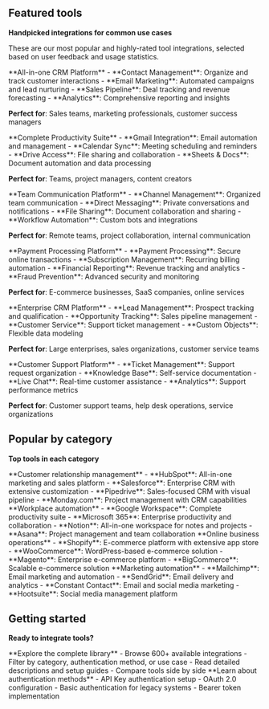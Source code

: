 ## Featured tools

**Handpicked integrations for common use cases**

These are our most popular and highly-rated tool integrations, selected based on user feedback and usage statistics.

<CardGroup cols={2}>
<Card title="HubSpot" icon="users">
**All-in-one CRM Platform**
- **Contact Management**: Organize and track customer interactions
- **Email Marketing**: Automated campaigns and lead nurturing
- **Sales Pipeline**: Deal tracking and revenue forecasting
- **Analytics**: Comprehensive reporting and insights

**Perfect for**: Sales teams, marketing professionals, customer success managers
</Card>

<Card title="Gmail" icon="chrome">
**Complete Productivity Suite**
- **Gmail Integration**: Email automation and management
- **Calendar Sync**: Meeting scheduling and reminders
- **Drive Access**: File sharing and collaboration
- **Sheets & Docs**: Document automation and data processing

**Perfect for**: Teams, project managers, content creators
</Card>

<Card title="Slack" icon="slack">
**Team Communication Platform**
- **Channel Management**: Organized team communication
- **Direct Messaging**: Private conversations and notifications
- **File Sharing**: Document collaboration and sharing
- **Workflow Automation**: Custom bots and integrations

**Perfect for**: Remote teams, project collaboration, internal communication
</Card>

<Card title="Stripe" icon="credit-card">
**Payment Processing Platform**
- **Payment Processing**: Secure online transactions
- **Subscription Management**: Recurring billing automation
- **Financial Reporting**: Revenue tracking and analytics
- **Fraud Prevention**: Advanced security and monitoring

**Perfect for**: E-commerce businesses, SaaS companies, online services
</Card>

<Card title="Salesforce" icon="cloud">
**Enterprise CRM Platform**
- **Lead Management**: Prospect tracking and qualification
- **Opportunity Tracking**: Sales pipeline management
- **Customer Service**: Support ticket management
- **Custom Objects**: Flexible data modeling

**Perfect for**: Large enterprises, sales organizations, customer service teams
</Card>

<Card title="Zendesk" icon="headphones">
**Customer Support Platform**
- **Ticket Management**: Support request organization
- **Knowledge Base**: Self-service documentation
- **Live Chat**: Real-time customer assistance
- **Analytics**: Support performance metrics

**Perfect for**: Customer support teams, help desk operations, service organizations
</Card>
</CardGroup>

## Popular by category

**Top tools in each category**

<Tabs>
<Tab title="CRM & Sales">
**Customer relationship management**
- **HubSpot**: All-in-one marketing and sales platform
- **Salesforce**: Enterprise CRM with extensive customization
- **Pipedrive**: Sales-focused CRM with visual pipeline
- **Monday.com**: Project management with CRM capabilities
</Tab>

<Tab title="Productivity">
**Workplace automation**
- **Google Workspace**: Complete productivity suite
- **Microsoft 365**: Enterprise productivity and collaboration
- **Notion**: All-in-one workspace for notes and projects
- **Asana**: Project management and team collaboration
</Tab>

<Tab title="E-commerce">
**Online business operations**
- **Shopify**: E-commerce platform with extensive app store
- **WooCommerce**: WordPress-based e-commerce solution
- **Magento**: Enterprise e-commerce platform
- **BigCommerce**: Scalable e-commerce solution
</Tab>

<Tab title="Marketing">
**Marketing automation**
- **Mailchimp**: Email marketing and automation
- **SendGrid**: Email delivery and analytics
- **Constant Contact**: Email and social media marketing
- **Hootsuite**: Social media management platform
</Tab>
</Tabs>

## Getting started

**Ready to integrate tools?**

<CardGroup cols={2}>
<Card title="Browse all tools" icon="grid">
**Explore the complete library**
- Browse 600+ available integrations
- Filter by category, authentication method, or use case
- Read detailed descriptions and setup guides
- Compare tools side by side
</Card>

<Card title="Authentication guide" icon="key">
**Learn about authentication methods**
- API Key authentication setup
- OAuth 2.0 configuration
- Basic authentication for legacy systems
- Bearer token implementation
</Card>
</CardGroup>
